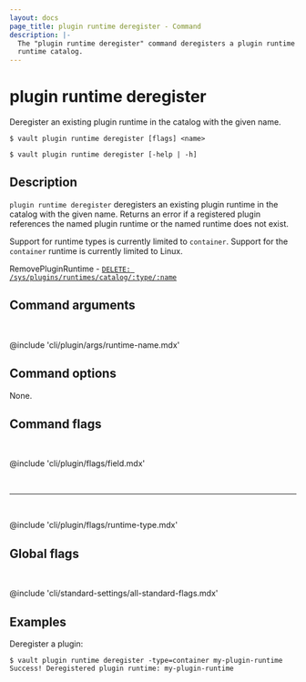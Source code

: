 ```yaml
---
layout: docs
page_title: plugin runtime deregister - Command
description: |-
  The "plugin runtime deregister" command deregisters a plugin runtime in Vault's plugin
  runtime catalog.
---
```


# plugin runtime deregister

Deregister an existing plugin runtime in the catalog with the given name.

<CodeBlockConfig hideClipboard>

```shell-session
$ vault plugin runtime deregister [flags] <name>

$ vault plugin runtime deregister [-help | -h]
```

</CodeBlockConfig>

## Description

`plugin runtime deregister` deregisters an existing plugin runtime in the
catalog with the given name. Returns an error if a registered plugin references
the named plugin runtime or the named runtime does not exist.

Support for runtime types is currently limited to `container`. Support for the
`container` runtime is currently limited to Linux.

<Tip title="Related API endpoints">

RemovePluginRuntime - [`DELETE: /sys/plugins/runtimes/catalog/:type/:name`](/vault/api-docs/system/plugins-runtimes-catalog#remove-plugin-runtime-from-catalog)

</Tip>

## Command arguments

<br />

@include 'cli/plugin/args/runtime-name.mdx'

## Command options

None.

## Command flags

<br />

@include 'cli/plugin/flags/field.mdx'

<br /><hr /><br />

@include 'cli/plugin/flags/runtime-type.mdx'

## Global flags

<br />

@include 'cli/standard-settings/all-standard-flags.mdx'

## Examples

Deregister a plugin:

```shell-session
$ vault plugin runtime deregister -type=container my-plugin-runtime
Success! Deregistered plugin runtime: my-plugin-runtime
```
